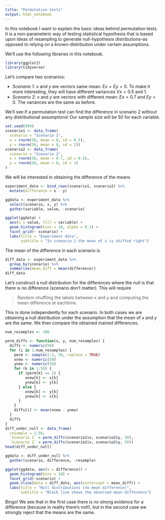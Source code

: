 ```yaml
---
title: "Permutation tests"
output: html_notebook
---
```


In this notebook I want to explain the basic ideas behind permutation tests. It is a non-parameteric way of testing statistical hypothesis that is based upon ideas of resampling to generate null-hypothesis distributions--as opposed to relying on a known-distribution under certain assumptions.

We'll use the following libraries in this notebook.

```r
library(ggplot2)
library(tidyverse)
```

Let's compare two scenarios:

* *Scenario 1*: $x$ and $y$ are vectors same mean: $E x = Ey = 0$. To make it more interesting, they will have different variances $Vx = 0.5$ and $1$.
* *Scenario 2*: $x$ and $y$ are vectors with different mean: $E x = 0.7$ and $Ey = 0$. The variances are the same as before.

We'll see if a permutation test can find the difference in scenario 2 without any distributional assumptions! Our sample size will be 50 for each variable.

```r
set.seed(999)
scenario1 <- data_frame(
  scenario = "Scenario 1",
  x = rnorm(50, mean = 0, sd = 0.5),
  y = rnorm(50, mean = 0, sd = 1))
scenario2 <- data_frame(
  scenario = "Scenario 2",
  x = rnorm(50, mean = 0.7, sd = 0.5),
  y = rnorm(50, mean = 0, sd = 1)
)
```

We will be interested in obtaining the difference of the means

```r
experiment_data <- bind_rows(scenario1, scenario2) %>% 
  mutate(difference = x - y)
```

```r
ggdata <- experiment_data %>% 
  select(scenario, x, y) %>% 
  gather(variable, value, -scenario)

ggplot(ggdata) +
  aes(x = value, fill = variable) +
  geom_histogram(bins = 10, alpha = 0.3) +
  facet_grid(~ scenario) +
  labs(title = "Experiment data",
       subtitle = "In scenario 2 the mean of x is shifted right")
```

The mean of the difference in each scenario is 

```r
diff_data <- experiment_data %>% 
  group_by(scenario) %>% 
  summarise(mean_diff = mean(difference))
diff_data
```

Let's construct a null distribution for the differences where the null is that there is no difference (scenario don't matter). This will require

> Random shuffling the labels between x and y and computing the mean difference at eachtime.

This is done independently for each scenario. In both cases we are obtaining a null distribution under the assumption that the mean of $x$ and $y$ are the same. We then compare the obtained mained differences.


```r
num_resamples <- 100
```


```r
perm_diffs <- function(x, y, num_resamples) {
  diffs <- numeric(50)
  for (i in 1:num_resamples) {
    perm <- sample(1:2, 50, replace = TRUE)
    xnew <- numeric(50)
    ynew <- numeric(50)
    for (k in 1:50) {
      if (perm[k] == 1) {
         xnew[k] <- x[k]
         ynew[k] <- y[k]
      } else {
         xnew[k] <- y[k]
         ynew[k] <- x[k]
      }
    }
    diffs[i] <- mean(xnew - ynew)
  }
  diffs
}
diff_under_null <- data_frame(
  resample = 1:50,
  `Scenario 1` = perm_diffs(scenario1$x, scenario2$y, 50),
  `Scenario 2` = perm_diffs(scenario2$x, scenario2$y, 50))
head(diff_under_null)
```

```r
ggdata <- diff_under_null %>% 
  gather(scenario, difference, -resample)

ggplot(ggdata, aes(x = difference)) +
  geom_histogram(bins = 10) +
  facet_grid(~scenario) + 
  geom_vline(data = diff_data, aes(xintercept = mean_diff)) +
  labs(title = "Null distributions (no mean difference)",
       subtitle = "Black line shows the observed mean difference")

```

Bingo! We see that in the first case there is no strong evidence for a difference (because in reality there's not!), but in the second case we strongly reject that the means are the same.
